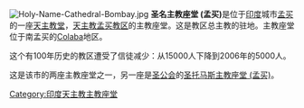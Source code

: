 [[File:Holy-Name-Cathedral-Bombay.jpg|thumb]]
'''圣名主教座堂 (孟买)'''是位于[[印度|印度]]城市[[孟买|孟买]]的一座[[天主教堂|天主教堂]]，[[天主教孟买教区|天主教孟买教区]]的主教座堂。这是教区总主教的驻地。主教座堂位于南孟买的[[Colaba|Colaba]]地区。

这个有100年历史的教区遭受了信徒减少：从15000人下降到2006年的5000人。<!-- parish。It is known for its [[fresco|fresco]]es, [[pipe_organ|pipe organ]], a large gold embroidered stole gifted by [[Blessed_John_XXIII|Blessed John XXIII]], and another by Pope Pius XII containing the red hat given to [[Cardinal_Valerian_Gracias|Cardinal Valerian Gracias]], and a bell gifted by [[Pope_Paul_VI|Pope Paul VI]] during the 38th 国际 Eucharistic Congress held in 孟买 in 1964年。 --> 

这是该市的两座主教座堂之一，另一座是[[圣公会|圣公会]]的[[圣托马斯主教座堂_(孟买)|圣托马斯主教座堂 (孟买)]]。

[[Category:印度天主教主教座堂|Category:印度天主教主教座堂]]